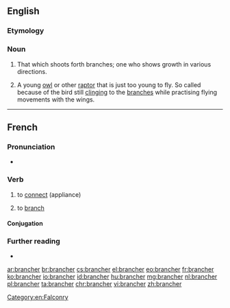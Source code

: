 ==English==

===Etymology===
{{suffix|branch|er|lang=en}}

===Noun===
{{en-noun}}

# That which shoots forth branches; one who shows growth in various directions.
# {{lb|en|falconry}} A young [[owl]] or other [[raptor]] that is just too young to fly. So called because of the bird still [[clinging]] to the [[branches]] while practising flying movements with the wings.

[[Category:en:Falconry]]

----

==French==

===Pronunciation===
* {{fr-IPA}}

===Verb===
{{fr-verb}}

# to [[connect]] (appliance)
# {{lb|fr|computing}} to [[branch]]

====Conjugation====
{{fr-conj-auto}}

===Further reading===
* {{R:TLFi}}

[[ar:brancher]]
[[br:brancher]]
[[cs:brancher]]
[[el:brancher]]
[[eo:brancher]]
[[fr:brancher]]
[[ko:brancher]]
[[io:brancher]]
[[id:brancher]]
[[hu:brancher]]
[[mg:brancher]]
[[nl:brancher]]
[[pl:brancher]]
[[ta:brancher]]
[[chr:brancher]]
[[vi:brancher]]
[[zh:brancher]]